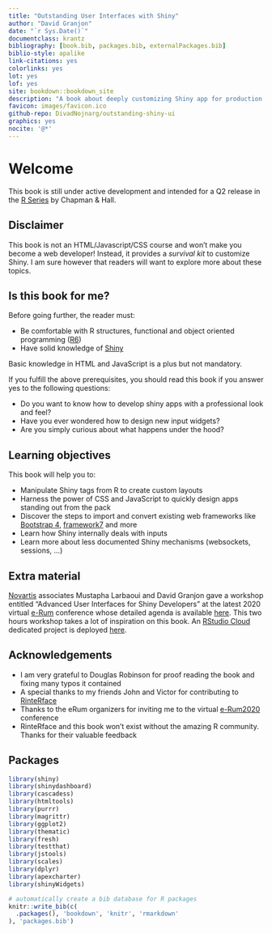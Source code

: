 ```yaml
--- 
title: "Outstanding User Interfaces with Shiny"
author: "David Granjon"
date: "`r Sys.Date()`"
documentclass: krantz
bibliography: [book.bib, packages.bib, externalPackages.bib]
biblio-style: apalike
link-citations: yes
colorlinks: yes
lot: yes
lof: yes
site: bookdown::bookdown_site
description: "A book about deeply customizing Shiny app for production."
favicon: images/favicon.ico
github-repo: DivadNojnarg/outstanding-shiny-ui
graphics: yes
nocite: '@*'
---
```


# Welcome {-}

This book is still under active development and intended for a Q2 release in the [R Series](https://www.routledge.com/go/the-r-series) by Chapman
& Hall.


## Disclaimer {-}

This book is not an HTML/Javascript/CSS course and won't make you become a web developer! Instead, it provides a _survival kit_ to customize Shiny. I am sure however that readers will want to explore more about these topics.


## Is this book for me? {-}

Before going further, the reader must:

  - Be comfortable with R structures, functional and object oriented programming ([R6](https://r6.r-lib.org/))
  - Have solid knowledge of [Shiny](https://mastering-shiny.org)
  
  
Basic knowledge in HTML and JavaScript is a plus but not mandatory.

If you fulfill the above prerequisites, you should read this book if you answer yes to the following questions:

  - Do you want to know how to develop shiny apps with a professional look and feel?
  - Have you ever wondered how to design new input widgets?
  - Are you simply curious about what happens under the hood?
  

## Learning objectives {-}

This book will help you to:

  - Manipulate Shiny tags from R to create custom layouts
  - Harness the power of CSS and JavaScript to quickly design apps standing out from the pack
  - Discover the steps to import and convert existing web frameworks like [Bootstrap 4](https://getbootstrap.com/), [framework7](https://framework7.io/) and more
  - Learn how Shiny internally deals with inputs
  - Learn more about less documented Shiny mechanisms (websockets, sessions, ...)

## Extra material {-}

[Novartis](https://www.novartis.com) associates Mustapha Larbaoui and David Granjon gave a workshop entitled "Advanced User Interfaces for Shiny Developers" at the latest 2020 virtual [e-Rum](https://2020.erum.io/program/workshops/) conference whose detailed agenda is available [here](https://github.com/Novartis/Advanced-User-Interfaces-for-Shiny-Developers). This two hours workshop takes a lot of inspiration on this book. An [RStudio Cloud](https://rstudio.cloud) dedicated project is deployed [here](https://rstudio.cloud/project/1395473).

## Acknowledgements {-}
- I am very grateful to Douglas Robinson for proof reading the book and fixing many typos it contained
- A special thanks to my friends John and Victor for contributing to [RinteRface](https://rinterface.com/)
- Thanks to the eRum organizers for inviting me to the virtual [e-Rum2020](https://2020.erum.io) conference
- RinteRface and this book won't exist without the amazing R community. Thanks for their valuable feedback


## Packages {-}
```r
library(shiny)
library(shinydashboard)
library(cascadess)
library(htmltools)
library(purrr)
library(magrittr)
library(ggplot2)
library(thematic)
library(fresh)
library(testthat)
library(jstools)
library(scales)
library(dplyr)
library(apexcharter)
library(shinyWidgets)
```

```r
# automatically create a bib database for R packages
knitr::write_bib(c(
  .packages(), 'bookdown', 'knitr', 'rmarkdown'
), 'packages.bib')
```
